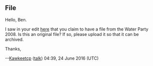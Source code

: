 ==File==
Hello, Ben.

I saw in your edit [http://archives.clubpenguinwiki.info/wiki/Club_Penguin_Archives:Request_permissions?diff=prev&oldid=85322 here] that you claim to have a file from the Water Party 2008. Is this an original file? If so, please upload it so that it can be archived.

Thanks,

--[[User:Kawkeetcp|Kawkeetcp]] ([[User talk:Kawkeetcp|talk]]) 04:39, 24 June 2016 (UTC)
